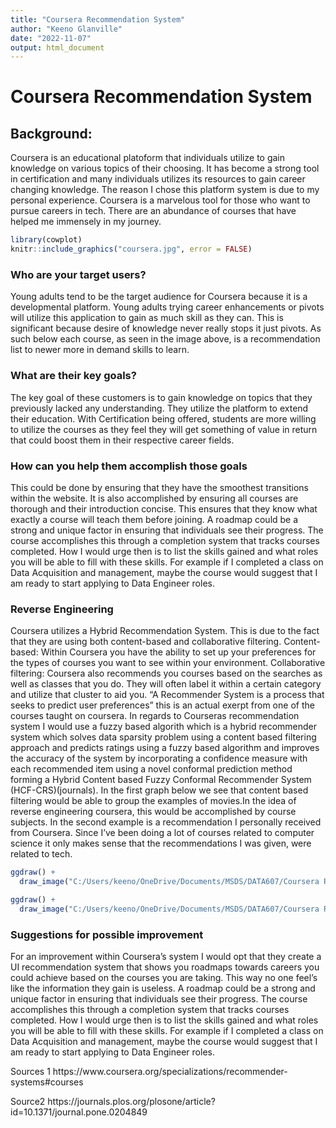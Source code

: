 ---
title: "Coursera Recommendation System"
author: "Keeno Glanville"
date: "2022-11-07"
output: html_document
---

# Coursera Recommendation System



## Background:

Coursera is an educational platoform that individuals utilize to gain knowledge 
on various topics of their choosing. It has become a strong tool in certification
and many individuals utilizes its resources to gain career changing knowledge. The
reason I chose this platform system is due to my personal experience. Coursera is 
a marvelous tool for those who want to pursue careers in tech. There are an abundance 
of courses that have helped me immensely in my journey.
```{r echo=FALSE, out.width= "100%"}
library(cowplot)
knitr::include_graphics("coursera.jpg", error = FALSE)
```

### Who are your target users?

Young adults tend to be the target audience for Coursera because it is a developmental
platform. Young adults trying career enhancements or pivots will utilize this application
to gain as much skill as they can. This is significant because desire of knowledge 
never really stops it just pivots. As such below each course, as seen in the image above,
is a recommendation list to newer more in demand skills to learn.



### What are their key goals?

The key goal of these customers is to gain knowledge on topics that they
previously lacked any understanding. They utilize the platform to extend their education.
With Certification being offered, students are more willing to utilize the courses
as they feel they will get something of value in return that could boost them in
their respective career fields.


### How can you help them accomplish those goals

This could be done by ensuring that they have the smoothest transitions within the website.
It is also accomplished by ensuring all courses are thorough and their introduction concise.
This ensures that they know what exactly a course will teach them before joining. A roadmap
could be a strong and unique factor in ensuring that individuals see their progress.
The course accomplishes this through a completion system that tracks courses completed.
How I would urge then is to list the skills gained and what roles you will be able
to fill with these skills. For example if I completed a class on Data Acquisition
and management, maybe the course would suggest that I am ready to start applying to
Data Engineer roles.



### Reverse Engineering

Coursera utilizes a Hybrid Recommendation System. This is due to the fact that they 
are using both content-based and collaborative filtering. 
Content-based: Within Coursera you have the ability to set up your preferences for the
types of courses you want to see within your environment.
Collaborative filtering: Coursera also recommends you courses based on the searches
as well as classes that you do. They will often label it within a certain category
and utilize that cluster to aid you. "A Recommender System is a process that seeks
to predict user preferences" this is an actual exerpt from one of the courses
taught on coursera. In regards to Courseras recommendation system I would use a 
fuzzy based algorith which is a hybrid recommender system which solves data sparsity problem using a content based filtering approach and predicts ratings using a fuzzy based algorithm and improves the accuracy of the system by incorporating a confidence measure with each recommended item using a novel conformal prediction method forming a Hybrid Content based Fuzzy Conformal Recommender System (HCF-CRS)(journals). In the first graph below
we see that content based filtering would be able to group the examples of movies.In the idea
of reverse engineering coursera, this would be accomplished by course subjects. 
In the second example is a recommendation I personally received from Coursera.
Since I've been doing a lot of courses related to computer science it only makes sense
that the recommendations I was given, were related to tech.

```{r echo=FALSE, out.width= "100%"}
ggdraw() + 
  draw_image("C:/Users/keeno/OneDrive/Documents/MSDS/DATA607/Coursera Recommender System/coursera3.PNG", width = 0.8)

ggdraw() + 
  draw_image("C:/Users/keeno/OneDrive/Documents/MSDS/DATA607/Coursera Recommender System/coursera2.JPG", width = 0.8)

```

### Suggestions for possible improvement

For an improvement within Coursera's system I would opt that they create a UI recommendation
system that shows you roadmaps towards careers you could achieve based on the courses you
are taking. This way no one feel's like the information they gain is useless.  A roadmap
could be a strong and unique factor in ensuring that individuals see their progress.
The course accomplishes this through a completion system that tracks courses completed.
How I would urge then is to list the skills gained and what roles you will be able
to fill with these skills. For example if I completed a class on Data Acquisition
and management, maybe the course would suggest that I am ready to start applying to
Data Engineer roles.

Sources 1
https://www.coursera.org/specializations/recommender-systems#courses

Source2
https://journals.plos.org/plosone/article?id=10.1371/journal.pone.0204849